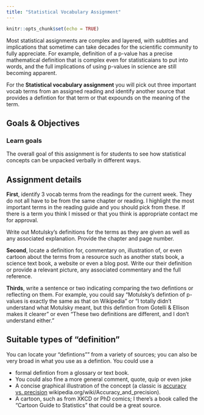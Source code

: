 ```yaml
---
title: "Statistical Vocabulary Assignment"
---
```


```r
knitr::opts_chunk$set(echo = TRUE)
```

Most statistical assignments are complex and layered, with subtlties and implications that sometime can take decades for the scientific community to fully appreciate.  For example, definition of a p-value has a precise mathematical definition that is complex even for statisticaians to put into words, and the full implications of using p-values in science are still becoming apparent.

For the **Statistical vocabulary assignment** you will pick out three important vocab terms from an assigned reading and identify another source that provides a defintion for that term or that expounds on the meaning of the term.

## Goals & Objectives

### Learn goals

The overall goal of this assignment is for students to see how statistical concepts can be unpacked verbally in different ways.


## Assignment details

**First**, identify 3 vocab terms from the readings for the current week.  They do not all have to be from the same chapter or reading.  I highlight the most important terms in the reading guide and you should pick from these.  If there is a term you think I missed or that you think is appropriate contact me for approval.

Write out Motulsky's definitions for the terms as they are given as well as any associated explanation.   Provide the chapter and page number.

**Second**, locate a definition for, commentary on, illustration of, or even cartoon about the terms from a resource such as another stats book, a science text book, a website or even a blog post.  Write our their definition or provide a relevant picture, any associated commentary and the full reference.

**Thirds**, write a sentence or two indicating comparing the two defintions or reflecting on them.  For example, you could say "Motulsky's defintion of p-values is exactly the same as that on Wikipedia" or "I totally didn't understand what Motulsky meant, but this defintion from Gotelli & Ellison makes it clearer" or even "These two definitions are different, and I don't understand either."

## Suitable types of "definition"

You can locate your "defintions"" from a variety of sources; you can also be very broad in what you use as a defintion.  You could use a 

* formal defintion from a glossary or text book.  
* You could also fine a more general comment, quote, quip or even joke
* A concise graphical illustration of the concept (a classic is [accuracy vs. precision](https://en.wikipedia.org/wiki/Accuracy_and_precision) wikipedia.org/wiki/Accuracy_and_precision).
* A cartoon, such as from XKCD or PhD comics; I there's a book called the "Cartoon Guide to Statistics" that could be a great source.